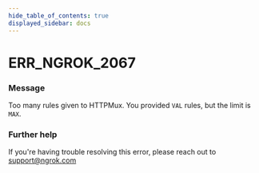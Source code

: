 ```yaml
---
hide_table_of_contents: true
displayed_sidebar: docs
---
```



# ERR_NGROK_2067

### Message

Too many rules given to HTTPMux. You provided `VAL` rules, but the limit is `MAX`.

<ErrorDetails error="err_ngrok_2067" />

### Further help

If you're having trouble resolving this error, please reach out to [support@ngrok.com](mailto:support@ngrok.com?subject=Help%20with%20ERR_NGROK_2067)

